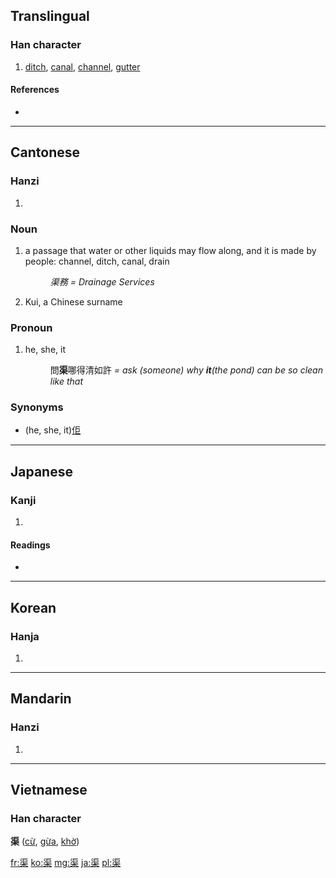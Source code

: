 ==Translingual==

===Han character===
{{Han char|rn=85|rad=水|as=09|sn=12|four=3190<sub>4</sub>|canj=水尸木 (ESD)}}

# [[ditch]], [[canal]], [[channel]], [[gutter]]

====References====
* {{Han ref|kx=0633.480|dkj=17764|dj=1040.070|hdz=31645.040|uh=6E20|ud=28192|bh=B4EB|bd=46315}}

----

==Cantonese==

===Hanzi===
{{yue-hanzi|jyut=|y=keui4}}

# {{defn|Cantonese|sort=水09}}

===Noun===

# a passage that water or other liquids may flow along, and it is made by people: channel, ditch, canal, drain
#: ''渠務 = Drainage Services''
# Kui, a Chinese surname

===Pronoun===

# he, she, it
#: 問'''渠'''哪得清如許 ''= ask (someone) why '''''it'''''(the pond) can be so clean like that''

===Synonyms===

* (he, she, it)[[佢]]

----

==Japanese==

===Kanji===
{{ja-kanji|grade=|rs=水09}}

# {{defn|Japanese|sort=水09}}

====Readings====
* {{ja-readings|on=[[きょ]] (kyo)|kun=[[みぞ]] (mizo), [[かれ]] (kare), [[なんぞ]] (nanzo)}}

----

==Korean==

===Hanja===
{{ko-hanja|hangeul=거|eumhun=|rv=geo|mr=kŏ|y=ke}}

# {{defn|Korean|sort=水09}}

----

==Mandarin==

===Hanzi===
{{cmn-hanzi|pin=[[qú]] ([[qu2]])|wg=ch'ü<sup>2</sup>}}
#{{defn|Mandarin|sort=水09}}

----

==Vietnamese==
===Han character===
'''渠''' ([[cừ]], [[gừa]], [[khờ]])

[[fr:渠]]
[[ko:渠]]
[[mg:渠]]
[[ja:渠]]
[[pl:渠]]